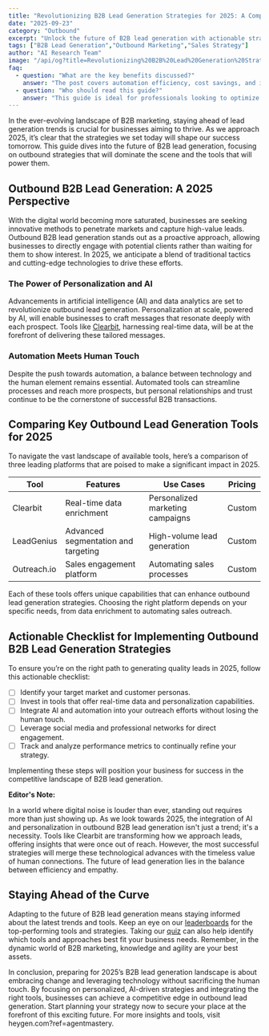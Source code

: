 ```yaml
---
title: "Revolutionizing B2B Lead Generation Strategies for 2025: A Comprehensive Guide"
date: "2025-09-23"
category: "Outbound"
excerpt: "Unlock the future of B2B lead generation with actionable strategies and essential tools for 2025."
tags: ["B2B Lead Generation","Outbound Marketing","Sales Strategy"]
author: "AI Research Team"
image: "/api/og?title=Revolutionizing%20B2B%20Lead%20Generation%20Strategies%20for%202025%3A%20A%20Comprehensive%20Guide&type=blog&category=Outbound"
faq:
  - question: "What are the key benefits discussed?"
    answer: "The post covers automation efficiency, cost savings, and implementation strategies for outbound tools."
  - question: "Who should read this guide?"
    answer: "This guide is ideal for professionals looking to optimize their outbound workflows with AI-powered solutions."
---
```


In the ever-evolving landscape of B2B marketing, staying ahead of lead generation trends is crucial for businesses aiming to thrive. As we approach 2025, it’s clear that the strategies we set today will shape our success tomorrow. This guide dives into the future of B2B lead generation, focusing on outbound strategies that will dominate the scene and the tools that will power them. 

## Outbound B2B Lead Generation: A 2025 Perspective

With the digital world becoming more saturated, businesses are seeking innovative methods to penetrate markets and capture high-value leads. Outbound B2B lead generation stands out as a proactive approach, allowing businesses to directly engage with potential clients rather than waiting for them to show interest. In 2025, we anticipate a blend of traditional tactics and cutting-edge technologies to drive these efforts.

### The Power of Personalization and AI

Advancements in artificial intelligence (AI) and data analytics are set to revolutionize outbound lead generation. Personalization at scale, powered by AI, will enable businesses to craft messages that resonate deeply with each prospect. Tools like [Clearbit](/tools/clearbit), harnessing real-time data, will be at the forefront of delivering these tailored messages.

### Automation Meets Human Touch

Despite the push towards automation, a balance between technology and the human element remains essential. Automated tools can streamline processes and reach more prospects, but personal relationships and trust continue to be the cornerstone of successful B2B transactions.

## Comparing Key Outbound Lead Generation Tools for 2025

To navigate the vast landscape of available tools, here’s a comparison of three leading platforms that are poised to make a significant impact in 2025.

| Tool | Features | Use Cases | Pricing |
|------|----------|-----------|---------|
| Clearbit | Real-time data enrichment | Personalized marketing campaigns | Custom |
| LeadGenius | Advanced segmentation and targeting | High-volume lead generation | Custom |
| Outreach.io | Sales engagement platform | Automating sales processes | Custom |

Each of these tools offers unique capabilities that can enhance outbound lead generation strategies. Choosing the right platform depends on your specific needs, from data enrichment to automating sales outreach.

## Actionable Checklist for Implementing Outbound B2B Lead Generation Strategies

To ensure you’re on the right path to generating quality leads in 2025, follow this actionable checklist:

- [ ] Identify your target market and customer personas.
- [ ] Invest in tools that offer real-time data and personalization capabilities.
- [ ] Integrate AI and automation into your outreach efforts without losing the human touch.
- [ ] Leverage social media and professional networks for direct engagement.
- [ ] Track and analyze performance metrics to continually refine your strategy.

Implementing these steps will position your business for success in the competitive landscape of B2B lead generation.

**Editor's Note:**

In a world where digital noise is louder than ever, standing out requires more than just showing up. As we look towards 2025, the integration of AI and personalization in outbound B2B lead generation isn't just a trend; it's a necessity. Tools like Clearbit are transforming how we approach leads, offering insights that were once out of reach. However, the most successful strategies will merge these technological advances with the timeless value of human connections. The future of lead generation lies in the balance between efficiency and empathy.

## Staying Ahead of the Curve

Adapting to the future of B2B lead generation means staying informed about the latest trends and tools. Keep an eye on our [leaderboards](/leaderboards) for the top-performing tools and strategies. Taking our [quiz](/quiz) can also help identify which tools and approaches best fit your business needs. Remember, in the dynamic world of B2B marketing, knowledge and agility are your best assets.

In conclusion, preparing for 2025’s B2B lead generation landscape is about embracing change and leveraging technology without sacrificing the human touch. By focusing on personalized, AI-driven strategies and integrating the right tools, businesses can achieve a competitive edge in outbound lead generation. Start planning your strategy now to secure your place at the forefront of this exciting future. For more insights and tools, visit heygen.com?ref=agentmastery.
